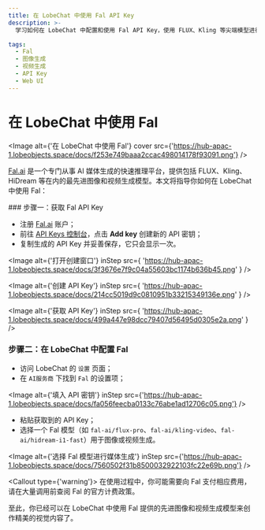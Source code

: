 ```yaml
---
title: 在 LobeChat 中使用 Fal API Key
description: >-
  学习如何在 LobeChat 中配置和使用 Fal API Key，使用 FLUX、Kling 等尖端模型进行 AI 图像和视频生成。

tags:
  - Fal
  - 图像生成
  - 视频生成
  - API Key
  - Web UI
---
```


# 在 LobeChat 中使用 Fal

<Image alt={'在 LobeChat 中使用 Fal'} cover src={'https://hub-apac-1.lobeobjects.space/docs/f253e749baaa2ccac498014178f93091.png'} />

[Fal.ai](https://fal.ai/) 是一个专门从事 AI 媒体生成的快速推理平台，提供包括 FLUX、Kling、HiDream 等在内的最先进图像和视频生成模型。本文将指导你如何在 LobeChat 中使用 Fal：

<Steps>
  ### 步骤一：获取 Fal API Key

  - 注册 [Fal.ai](https://fal.ai/) 账户；
  - 前往 [API Keys 控制台](https://fal.ai/dashboard/keys)，点击 **Add key** 创建新的 API 密钥；
  - 复制生成的 API Key 并妥善保存，它只会显示一次。

  <Image
    alt={'打开创建窗口'}
    inStep
    src={
'https://hub-apac-1.lobeobjects.space/docs/3f3676e7f9c04a55603bc1174b636b45.png'
}
  />

  <Image
    alt={'创建 API Key'}
    inStep
    src={
'https://hub-apac-1.lobeobjects.space/docs/214cc5019d9c0810951b33215349136e.png'
}
  />

  <Image
    alt={'获取 API Key'}
    inStep
    src={
'https://hub-apac-1.lobeobjects.space/docs/499a447e98dcc79407d56495d0305e2a.png'
}
  />

  ### 步骤二：在 LobeChat 中配置 Fal

  - 访问 LobeChat 的 `设置` 页面；
  - 在 `AI服务商` 下找到 `Fal` 的设置项；

  <Image alt={'填入 API 密钥'} inStep src={'https://hub-apac-1.lobeobjects.space/docs/fa056feecba0133c76abe1ad12706c05.png'} />

  - 粘贴获取到的 API Key；
  - 选择一个 Fal 模型（如 `fal-ai/flux-pro`、`fal-ai/kling-video`、`fal-ai/hidream-i1-fast`）用于图像或视频生成。

  <Image alt={'选择 Fal 模型进行媒体生成'} inStep src={'https://hub-apac-1.lobeobjects.space/docs/7560502f31b8500032922103fc22e69b.png'} />

  <Callout type={'warning'}>
    在使用过程中，你可能需要向 Fal 支付相应费用，请在大量调用前查阅 Fal 的官方计费政策。
  </Callout>
</Steps>

至此，你已经可以在 LobeChat 中使用 Fal 提供的先进图像和视频生成模型来创作精美的视觉内容了。
